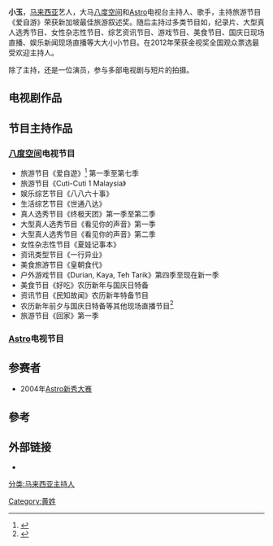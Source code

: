 {{about|马来西亚艺人||小玉}}
{{BLPsources}}
{{艺人
| 姓名 = 小玉
| 原名 = 黄美玉
| 类型 = 女艺人
| 英文名 = Natalie Ng / Xiao Yu 
| 国籍 = {{MAS}}
| 职业 = [[主持人|主持人]]、[[演员|演员]]、[[歌手|歌手]]
| 出生地点 = {{flag|吉隆坡}}
| 籍贯 =福建
| 语言 = [[华语|华语]]、[[马来文|马来文]]、[[英文|英文]]、[[粤语|粤语]]
| Born = {{Birth date and age|1984|10|26|df=yes}}
| 网站 = 
}}

'''小玉'''，[[马来西亚|马来西亚]]艺人，大马[[八度空间_(电视台)|八度空间]]和[[Astro控股私人有限公司|Astro]]电视台主持人、歌手，主持旅游节目《爱自游》荣获新加坡最佳旅游叙述奖。随后主持过多类节目如，纪录片、大型真人选秀节目、女性杂志性节目、综艺资讯节目、游戏节目、美食节目、国庆日现场直播、娱乐新闻现场直播等大大小小节目。在2012年荣获金视奖全国观众票选最受欢迎主持人。

除了主持，还是一位演员，参与多部电视剧与短片的拍摄。

==电视剧作品==

==节目主持作品==
===[[八度空间_(电视台)|八度空间]]电视节目===
* 旅游节目《爱自遊》<ref>{{cite news|title=手機錄海浪聲催眠‧小玉旅途拍照供寫作|url=http://www.guangming.com.my/node/20012|language=中文|publisher=光明日報|date=2008年1月11日|deadurl=yes|archiveurl=https://web.archive.org/web/20160305045528/http://www.guangming.com.my/node/20012|archivedate=2016年3月5日}}</ref> 第一季至第七季
* 旅游节目《Cuti-Cuti 1 Malaysia》
* 娱乐综艺节目《八八六十事》
* 生活综艺节目《世通八达》
* 真人选秀节目《终极天团》第一季至第二季
* 大型真人选秀节目《看见你的声音》第一季
* 大型真人选秀节目《看见你的声音》第二季
* 女性杂志性节目《夏娃记事本》
* 资讯类型节目《一行异业》 
* 美食旅游节目《皇朝食代》
* 户外游戏节目《Durian, Kaya, Teh Tarik》第四季至现在新一季
* 美食节目《好吃》农历新年与国庆日特备
* 资讯节目《民知故闻》农历新年特备节目
* 农历新年前夕与国庆日特备等其他现场直播节目<ref>{{cite news|title=小玉·精彩半熟期|url=http://www.lifetv.com.my/node/10840|language=中文|publisher=LifeTV|date=2009年5月20日|deadurl=yes|archiveurl=https://web.archive.org/web/20090817153408/http://www.lifetv.com.my/node/10840|archivedate=2009年8月17日}}</ref>
* 旅游节目《回家》第一季
===[[Astro控股私人有限公司|Astro]]电视节目===

==参赛者==
* 2004年[[Astro新秀大赛|Astro新秀大赛]]

==參考==
{{Portal box|马来西亚|电视|人物}}
{{reflist}}

==外部链接==
* {{facebook|xiaoyu8tv}}

[[分类:马来西亚主持人|分类:马来西亚主持人]]
[[Category:黄姓|Category:黄姓]]